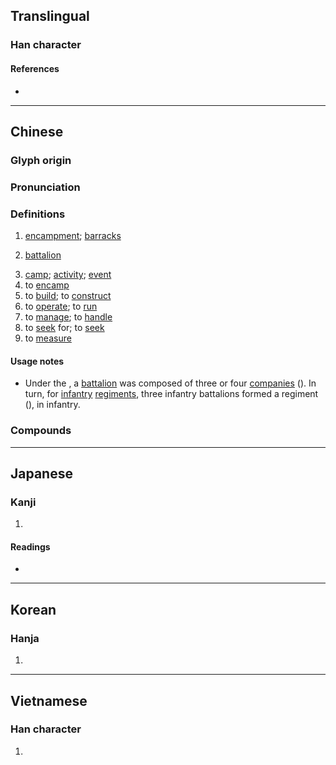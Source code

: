 {{character info/new}}
{{also|営|营}}
==Translingual==
{{Han simplified forms|營|営|营}}

===Han character===
{{Han char|rn=86|rad=火|as=13|sn=17|four=99606|canj=FFBRR|ids=⿱𤇾呂}}

====References====
* {{Han ref|kx=0684.170|dkj=19457|dj=1096.120|hdz=32237.050|uh=71DF}}

----

==Chinese==
{{zh-forms|s=营}}

===Glyph origin===
{{Han etym}}

===Pronunciation===
{{zh-pron
|m=yíng
|c=jing4
|mn=iâⁿ/êng
|mn_note=iâⁿ - vernacular, êng - literary
|w=3hhion,3hhin
|mc=y
|oc=y
|ma=
|cat=n,v
}}

===Definitions===
{{zh-hanzi}}

# [[encampment]]; [[barracks]]
# {{lb|zh|military}} [[battalion]]
# [[camp]]; [[activity]]; [[event]]
# to [[encamp]]
# to [[build]]; to [[construct]]
# to [[operate]]; to [[run]]
# to [[manage]]; to [[handle]]
# to [[seek]] for; to [[seek]]
# to [[measure]]

====Usage notes====
* {{sense|military}} Under the {{w|National Revolutionary Army}}, a [[battalion]] was composed of three or four [[companies]] ({{zh-l|連}}). In turn, for [[infantry]] [[regiment]]s, three infantry battalions formed a regiment ({{zh-l|團}}), in infantry.

===Compounds===
{{zh-der|不營|不鑽營|佈陣安營|偷營|偷營劫寨|傾身營救|入營|公營|公營事業|公營企業|公營電視|共同經營|共營|兵營|兼營|劫營|勞改營|合營|國營|國營事業|國營貿易|夏令營|多角經營|大本營|大農經營|天體營|央浼營幹|安營|安營下寨|安營紮寨|宿營|專營|小本經營|屏營|左營|幹營生|怔營|惟利是營|慘澹經營|拔營|插箭遊營|斫營|新營|柳營|植黨營私|步步為營|民營|民營企業|民營化|永續經營|汲汲營營|沒本營生|沒營生|沒營養|活廠經營|澹淡經營|營作|營利|營利稅|營力|營勾|營區|營口市|營哨|營商|營地|營壘|營寨|營州|營工|營帳|營幹|營建|營建業|營房|營收|營救|營業|營業利益|營業員|營業收入|營業日|營業機關|營業稅|營業費用|營業車|營業額|營求|營活|營混子|營火|營火會|營營|營營役役|營生|營田|營療|營盤|營福|營私|營私舞弊|營窟|營繕|營舍|營葬|營衛|營謀|營販|營辦|營造|營造尺|營造法式|營運|營隊|營養|營養不良|營養午餐|營養失調|營養學|營養素|營首|特殊營業|狗苟蠅營|異營性|直營|研習營|私營|紮營|細柳營|結營|結黨營私|經營|綠營|老營|老營兒|老營生|聯營|聯營公車|自然營力|自營|自營性|花柳營|花營錦陣|苟營|苦心經營|蠅營|蠅營狗苟|行營|賣俏營奸|賣公營私|軍營|農業經營|巡防營|連營畫角|連鎖經營|遊營撞屍|野營|錦營花陣|錦陣花營|鑽營|陣營|集中營|難民營|露營}}

----

==Japanese==
{{ja-kanji forms|営|營}}

===Kanji===
{{ja-kanji|grade=|rs=火13|shin=営}}

# {{kyujitai spelling of|営|lang=ja}}

====Readings====
* {{ja-readings|on=[[えい]] (ei)|kun=[[いとなむ]] (itonamu)}}

----

==Korean==

===Hanja===
{{ko-hanja|hangeul=[[영]], [[형]]|eumhun=|rv=yeong, hyeong|mr=yŏng, hyŏng|y=yeng, hyeng}}

# {{defn|lang=ko|sort=火13}}

----

==Vietnamese==

===Han character===
{{vi-hantu|[[dinh]], [[doanh]]|rs=火13}}

# {{defn|lang=vi|sort=火13}}